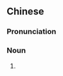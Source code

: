 {{also|霉干菜}}
==Chinese==
{{zh-forms|s=霉干菜}}

===Pronunciation===
{{zh-pron
|m=méigāncài
|cat=n
}}

===Noun===
{{zh-noun}}

# {{zh-alt-form|梅乾菜}}